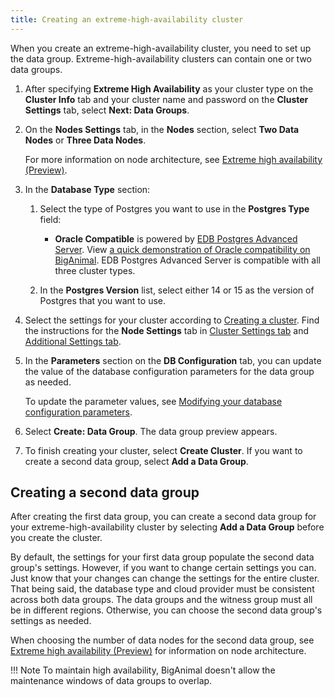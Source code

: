 ```yaml
---
title: Creating an extreme-high-availability cluster
---
```


When you create an extreme-high-availability cluster, you need to set up the data group. Extreme-high-availability clusters can contain one or two data groups. 

1. After specifying **Extreme High Availability** as your cluster type on the **Cluster Info** tab and your cluster name and password on the **Cluster Settings** tab, select **Next: Data Groups**. 

1. On the **Nodes Settings** tab, in the **Nodes** section, select **Two Data Nodes** or **Three Data Nodes**.  

     For more information on node architecture, see [Extreme high availability (Preview)](/biganimal/latest/overview/02_high_availability/#extreme-high-availability-preview).

1. In the **Database Type** section:

   1.  Select the type of Postgres you want to use in the **Postgres Type** field:

        -   **Oracle Compatible** is powered by [EDB Postgres Advanced Server](/epas/latest/). View [a quick demonstration of Oracle compatibility on BigAnimal](../../using_cluster/06_demonstration_oracle_compatibility). EDB Postgres Advanced Server is compatible with all three cluster types.
    
    1.  In the **Postgres Version** list, select either 14 or 15 as the version of Postgres that you want to use. 

1. Select the settings for your cluster according to [Creating a cluster](/biganimal/latest/getting_started/creating_a_cluster/). Find the instructions for the **Node Settings** tab in [Cluster Settings tab](../creating_a_cluster/#cluster-settings-tab) and [Additional Settings tab](../creating_a_cluster/#additional-settings-tab).

1. In the **Parameters** section on the **DB Configuration** tab, you can update the value of the database configuration parameters for the data group as needed.

    To update the parameter values, see [Modifying your database configuration parameters](../../using_cluster/03_modifying_your_cluster/05_db_configuration_parameters).

1. Select **Create: Data Group**. The data group preview appears. 

1. To finish creating your cluster, select **Create Cluster**. If you want to create a second data group, select **Add a Data Group**.

## Creating a second data group

After creating the first data group, you can create a second data group for your extreme-high-availability cluster by selecting **Add a Data Group** before you create the cluster. 

By default, the settings for your first data group populate the second data group's settings. However, if you want to change certain settings you can. Just know that your changes can change the settings for the entire cluster. That being said, the database type and cloud provider must be consistent across both data groups. The data groups and the witness group must all be in different regions. Otherwise, you can choose the second data group's settings as needed. 

When choosing the number of data nodes for the second data group, see [Extreme high availability (Preview)](/biganimal/latest/overview/02_high_availability/#extreme-high-availability-preview) for information on node architecture.

!!! Note
     To maintain high availability, BigAnimal doesn't allow the maintenance windows of data groups to overlap. 
